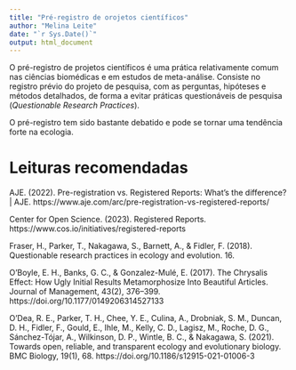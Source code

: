 ```yaml
---
title: "Pré-registro de orojetos científicos"
author: "Melina Leite"
date: "`r Sys.Date()`"
output: html_document
---
```



O pré-registro de projetos científicos é uma prática relativamente comum nas ciências biomédicas e em estudos de meta-análise. 
Consiste no registro prévio do projeto de pesquisa, com as perguntas, hipóteses e métodos detalhados, de forma a evitar práticas questionáveis de pesquisa (_Questionable Research Practices_).

O pré-registro tem sido bastante debatido e pode se tornar uma tendência forte na ecologia.

# Leituras recomendadas

AJE. (2022). Pre-registration vs. Registered Reports: What’s the difference? | AJE. https://www.aje.com/arc/pre-registration-vs-registered-reports/

Center for Open Science. (2023). Registered Reports. https://www.cos.io/initiatives/registered-reports

Fraser, H., Parker, T., Nakagawa, S., Barnett, A., & Fidler, F. (2018). Questionable research practices in ecology and evolution. 16.

O’Boyle, E. H., Banks, G. C., & Gonzalez-Mulé, E. (2017). The Chrysalis Effect: How Ugly Initial Results Metamorphosize Into Beautiful Articles. Journal of Management, 43(2), 376–399. https://doi.org/10.1177/0149206314527133

O’Dea, R. E., Parker, T. H., Chee, Y. E., Culina, A., Drobniak, S. M., Duncan, D. H., Fidler, F., Gould, E., Ihle, M., Kelly, C. D., Lagisz, M., Roche, D. G., Sánchez-Tójar, A., Wilkinson, D. P., Wintle, B. C., & Nakagawa, S. (2021). Towards open, reliable, and transparent ecology and evolutionary biology. BMC Biology, 19(1), 68. https://doi.org/10.1186/s12915-021-01006-3
